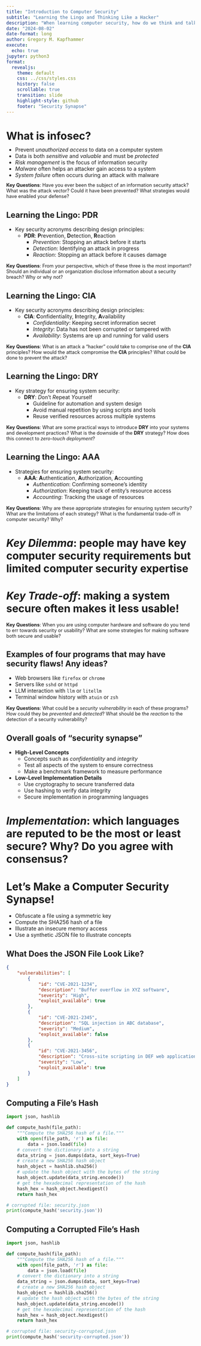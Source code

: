 ```yaml
---
title: "Introduction to Computer Security"
subtitle: "Learning the Lingo and Thinking Like a Hacker"
description: "When learning computer security, how do we think and talk like a hacker?"
date: "2024-08-02"
date-format: long
author: Gregory M. Kapfhammer
execute:
  echo: true
jupyter: python3
format:
  revealjs:
    theme: default
    css: ../css/styles.css
    history: false
    scrollable: true
    transition: slide
    highlight-style: github
    footer: "Security Synapse"
---
```


# What is infosec?

::: {.incremental style="margin-top: -0.5em;"}

- Prevent *unauthorized access* to data on a computer system
- Data is both *sensitive* and *valuable* and must be *protected*
- *Risk management* is the focus of information security
- *Malware* often helps an attacker gain access to a system
- *System failure* often occurs during an attack with malware

:::

::: {.fragment .fade .boxed-content style="margin-top: -0.25em; font-size: 0.9em;"}

**Key Questions**: Have you ever been the subject of an information security
attack? What was the attack vector? Could it have been prevented? What
strategies would have enabled your defense?

:::

## Learning the Lingo: PDR

::: incremental

- Key security acronyms describing design principles:
  - **PDR**: **P**revention, **D**etection, **R**eaction
    - *Prevention*: Stopping an attack before it starts
    - *Detection*: Identifying an attack in progress
    - *Reaction*: Stopping an attack before it causes damage

:::

::: {.fragment .fade .boxed-content style="margin-top: 0.25em; font-size: 0.9em;"}

**Key Questions**: From your perspective, which of these three is the most
important? Should an individual or an organization disclose information about a
security breach? Why or why not?

:::

## Learning the Lingo: CIA

::: incremental

- Key security acronyms describing design principles:
  - **CIA**: **C**onfidentiality, **I**ntegrity, **A**vailability
    - *Confidentiality*: Keeping secret information secret
    - *Integrity*: Data has not been corrupted or tampered with
    - *Availability*: Systems are up and running for valid users

:::

::: {.fragment .fade .boxed-content style="margin-top: 0.25em; font-size: 0.9em;"}

**Key Questions**: What is an attack a "hacker" could take to comprise one of
the **CIA** principles? How would the attack compromise the **CIA** principles?
What could be done to prevent the attack?

:::

## Learning the Lingo: DRY

::: incremental

- Key strategy for ensuring system security:
  - **DRY**: *D*on't *R*epeat *Y*ourself
    - Guideline for automation and system design
    - Avoid manual repetition by using scripts and tools
    - Reuse verified resources across multiple systems

:::

::: {.fragment .fade .boxed-content style="margin-top: 0.25em; font-size: 0.9em;"}

**Key Questions**: What are some practical ways to introduce **DRY** into your
systems and development practices? What is the downside of the **DRY** strategy?
How does this connect to *zero-touch deployment*?

:::

## Learning the Lingo: AAA

::: incremental

- Strategies for ensuring system security:
  - **AAA**: **A**uthentication, **A**uthorization, **A**ccounting
    - *Authentication*: Confirming someone's identity
    - *Authorization*: Keeping track of entity's resource access
    - *Accounting*: Tracking the usage of resources

:::

::: {.fragment .fade .boxed-content style="margin-top: 0.25em; font-size: 0.9em;"}

**Key Questions**: Why are these appropriate strategies for ensuring system
security? What are the limitations of each strategy? What is the fundamental
trade-off in computer security? Why?

:::

# *Key Dilemma*: people may have key computer security requirements but limited computer security expertise

# *Key Trade-off*: making a system secure often makes it less usable!

::: {.fragment .fade .boxed-content style="margin-top: 0.25em; font-size: 0.9em;"}

**Key Questions**: When you are using computer hardware and software do you tend
to err towards security or usability? What are some strategies for making
software both secure and usable?

:::

## Examples of four programs that may have security flaws! Any ideas?

- Web browsers like `firefox` or `chrome`
- Servers like `sshd` or `httpd`
- LLM interaction with `llm` or `litellm`
- Terminal window history with `atuin` or `zsh`

::: {.fragment .fade .boxed-content style="margin-top: 0.25em; font-size: 0.9em;"}

**Key Questions**: What could be a *security vulnerability* in each of
these programs? How could they be *prevented* and *detected*? What should be the
*reaction* to the detection of a security vulnerability?

:::

## Overall goals of "security synapse"

::: {.fragment .fade-right}

- **High-Level Concepts**
  - Concepts such as *confidentiality* and *integrity*
  - Test all aspects of the system to ensure correctness
  - Make a benchmark framework to measure performance
- **Low-Level Implementation Details**
  - Use cryptography to secure transferred data
  - Use hashing to verify data integrity
  - Secure implementation in programming languages

:::

# *Implementation*: which languages are reputed to be the most or least secure? Why? Do you agree with consensus?

# Let's Make a Computer Security Synapse!

- Obfuscate a file using a symmetric key
- Compute the SHA256 hash of a file
- Illustrate an insecure memory access
- Use a synthetic JSON file to illustrate concepts

## What Does the JSON File Look Like?

```json
{
    "vulnerabilities": [
        {
            "id": "CVE-2021-1234",
            "description": "Buffer overflow in XYZ software",
            "severity": "High",
            "exploit_available": true
        },
        {
            "id": "CVE-2021-2345",
            "description": "SQL injection in ABC database",
            "severity": "Medium",
            "exploit_available": false
        },
        {
            "id": "CVE-2021-3456",
            "description": "Cross-site scripting in DEF web application",
            "severity": "Low",
            "exploit_available": true
        }
    ]
}
```

## Computing a File's Hash

```python
import json, hashlib

def compute_hash(file_path):
    """Compute the SHA256 hash of a file."""
    with open(file_path, 'r') as file:
        data = json.load(file)
    # convert the dictionary into a string
    data_string = json.dumps(data, sort_keys=True)
    # create a new SHA256 hash object
    hash_object = hashlib.sha256()
    # update the hash object with the bytes of the string
    hash_object.update(data_string.encode())
    # get the hexadecimal representation of the hash
    hash_hex = hash_object.hexdigest()
    return hash_hex

# corrupted file: security.json
print(compute_hash('security.json'))
```

## Computing a Corrupted File's Hash

```python
import json, hashlib

def compute_hash(file_path):
    """Compute the SHA256 hash of a file."""
    with open(file_path, 'r') as file:
        data = json.load(file)
    # convert the dictionary into a string
    data_string = json.dumps(data, sort_keys=True)
    # create a new SHA256 hash object
    hash_object = hashlib.sha256()
    # update the hash object with the bytes of the string
    hash_object.update(data_string.encode())
    # get the hexadecimal representation of the hash
    hash_hex = hash_object.hexdigest()
    return hash_hex

# corrupted file: security-corrupted.json
print(compute_hash('security-corrupted.json'))
```
